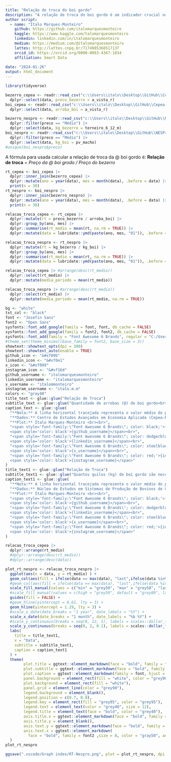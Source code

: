 ```yaml
---
title: "Relação de troca do boi gordo"
description: "A relação de troca do boi gordo é um indicador crucial na pecuária, destacando a proporção entre o preço de venda do boi gordo e o custo de aquisição de outros produtos, como gado de reposição. Essa métrica não apenas sinaliza a viabilidade econômica da transição entre fases do ciclo pecuário, mas também indica a capacidade do pecuarista em adquirir animais de reposição ou investir em outros insumos essenciais para a produção. Uma relação de troca favorável sugere uma maior capacidade de compra, enquanto uma relação desfavorável pode impactar as decisões estratégicas do pecuarista em termos de retenção, venda ou investimento no seu rebanho."
author script: 
  - name: "Ítalo Marques-Monteiro"
    github: https://github.com/italomarquesmonteiro
    kaggle: https://www.kaggle.com/talomarquesmonteiro
    linkedin: linkedin.com/in/italomarquesmonteiro
    medium: https://medium.com/@italomarquesmonteiro
    lattes: http://lattes.cnpq.br/7174985368517137
    orcid_id: https://orcid.org/0000-0003-4367-1034
    affiliation: Smart Data
        
date: "2024-01-26"
output: html_document
---
```


```r
library(tidyverse)
```

```r
bezerro_cepea <- readr::read_csv("c:\\Users\\italo\\Desktop\\GitHub\\Cepea-Esalq\\.vscode\\Dataset cepea\\CalfPrice.csv") |> # nolint "c:/Users/italo/Desktop/GitHub/NESPro/.vscode/Dataset/GadoGordo.csv"
  dplyr::select(data, preco_bezerro = a_vista_r)
boi_cepea <- readr::read_csv("c:\\Users\\italo\\Desktop\\GitHub\\Cepea-Esalq\\.vscode\\Dataset cepea\\CepeaBoiGordo.csv" ) |> # nolint 
  dplyr::select(data, arroba_boi = a_vista_r)

bezerro_nespro <- readr::read_csv("c:\\Users\\italo\\Desktop\\GitHub\\NESPro\\.vscode\\Dataset\\GadoReposição.csv") |> 
  dplyr::filter(preco == "Médio") |>
  dplyr::select(data, kg_bezerro = terneiro_6_12_m)
boi_nespro <- readr::read_csv("c:\\Users\\italo\\Desktop\\GitHub\\NESPro\\.vscode\\Dataset\\GadoGordo.csv") |> # nolint 
  dplyr::filter(preco == "Médio") |>
  dplyr::select(data, kg_boi = pv_macho)
#unique(boi_nespro$preco)
```

A fórmula para usada calcular a relação de troca da @ boi gordo é:
  **Relação de troca** = *Preço da @ boi grodo / Preço do bezerro*
```r
rt_cepea <- boi_cepea |>
  dplyr::inner_join(bezerro_cepea) |>
  dplyr::mutate(ano = year(data), mes = month(data), .before = data) |>
  print(n = 30)
rt_nespro <- boi_nespro |>
  dplyr::inner_join(bezerro_nespro) |>
  dplyr::mutate(ano = year(data), mes = month(data), .before = data) |>
  print(n = 30)
```

```r
relacao_troca_cepea <- rt_cepea |>
  dplyr::mutate(rt = preco_bezerro / arroba_boi) |>
  dplyr::group_by(ano, mes) |>
  dplyr::summarise(rt_medio = mean(rt, na.rm = TRUE)) |>
  dplyr::mutate(data = lubridate::ymd(paste(ano, mes, "01")), .before = rt_medio) 

relacao_troca_nespro <- rt_nespro |>
  dplyr::mutate(rt = kg_bezerro / kg_boi) |>
  dplyr::group_by(ano, mes) |>
  dplyr::summarise(rt_medio = mean(rt, na.rm = TRUE)) |>
  dplyr::mutate(data = lubridate::ymd(paste(ano, mes, "01")), .before = rt_medio) 
```

```r
relacao_troca_cepea |> #arrange(desc(rt_medio))
  dplyr::select(rt_medio) |>
  dplyr::mutate(media_periodo = mean(rt_medio))

relacao_troca_nespro |> #arrange(desc(rt_medio))
  dplyr::select(rt_medio) |>
  dplyr::mutate(media_periodo = mean(rt_medio, na.rm = TRUE))
```


```r
bg <- "white"
txt_col <- "black"
font <- "Josefin Sans"
font2 <- "Open Sans"
sysfonts::font_add_google(family = font, font, db_cache = FALSE)
sysfonts::font_add_google(family = font2, font2, db_cache = FALSE)
sysfonts::font_add(family = "Font Awesome 6 Brands", regular = "C:/Users/italo/AppData/Local/Microsoft/Windows/Fonts/Font Awesome 6 Brands-Regular-400.otf") # nolint
#theme_set(theme_minimal(base_family = font2, base_size = 3))
showtext::showtext_opts(dpi = 300)
showtext::showtext_auto(enable = TRUE)
github_icon <- "&#xf09b"
linkedin_icon <- "&#xf0e1"
x_icon <- "&#xf099"
instagram_icon <- "&#xf16d"
github_username <- "italomarquesmonteiro"
linkedin_username <- "italomarquesmonteiro"
x_username <- "italommonteiro"
instagram_username <- "italo.m.m"
colors <- "gray40"
title_text <- glue::glue("Relação de Troca")
subtitle_text <- glue::glue("Quantidade de arrobas (@) de boi gordo<br>necessária para adquirir um bezerro(cabeça).")
caption_text <- glue::glue(
  "**Nota:** A linha horizontal tracejada representa o valor médio do período. As barras escuras representam os valores mínimo e máximo dentro do período.<br>",
  "**Dados:** Centro de Estudos Avançados em Economia Aplicada (Cepea-Esalq)<br>", # nolint
  "**Plot:** Ítalo Marques-Monteiro <br><br>",
  "<span style='font-family:\"Font Awesome 6 Brands\"; color: black;'>{github_icon};</span> 
  <span style='color: black'>{github_username}</span><br>",
  "<span style='font-family:\"Font Awesome 6 Brands\"; color: dodgerblue4;'>{linkedin_icon};</span> 
  <span style='color: black'>{linkedin_username}</span><br>",
  "<span style='font-family:\"Font Awesome 6 Brands\"; color: steelblue;'>{x_icon};</span>
  <span style='color: black'>{x_username}</span><br>",
  "<span style='font-family:\"Font Awesome 6 Brands\"; color: red;'>{instagram_icon};</span>
  <span style='color: black'>{instagram_username}</span>"
)
title_text1 <- glue::glue("Relação de Troca")
subtitle_text1 <- glue::glue("Quantos quilos (kg) de boi gordo são necessários para comprar<br>um quilo de bezerro na faixa etária de 6 a 12 meses.")
caption_text1 <- glue::glue(
  "**Nota:** A linha horizontal tracejada representa o valor médio do período. As barras escuras representam os valores mínimo e máximo dentro do período.<br>",
  "**Dados:** Núcleo de Estudos em Sistemas de Produção de Bovinos de Corte e Cadeia Produtiva (NESPro-UFRGS)<br>", # nolint
  "**Plot:** Ítalo Marques-Monteiro <br><br>",
  "<span style='font-family:\"Font Awesome 6 Brands\"; color: black;'>{github_icon};</span> 
  <span style='color: black'>{github_username}</span><br>",
  "<span style='font-family:\"Font Awesome 6 Brands\"; color: dodgerblue4;'>{linkedin_icon};</span> 
  <span style='color: black'>{linkedin_username}</span><br>",
  "<span style='font-family:\"Font Awesome 6 Brands\"; color: steelblue;'>{x_icon};</span>
  <span style='color: black'>{x_username}</span><br>",
  "<span style='font-family:\"Font Awesome 6 Brands\"; color: red;'>{instagram_icon};</span>
  <span style='color: black'>{instagram_username}</span>"
)
```

```r
relacao_troca_cepea |>
  dplyr::arrange(rt_medio)
  #dplyr::arrange(desc(rt_medio))
  #dplyr::arrange(desc(data))
```
  
  
```r
plot_rt_nespro <- relacao_troca_nespro |>
  ggplot(aes(x = data, y = rt_medio) ) +
  geom_col(aes(fill = ifelse(data == max(data), "last",ifelse(data %in% c("2022-12-01", "2021-04-01"),"high", "default")))) +
  #geom_col(aes(fill = ifelse(data == max(data), "last",ifelse(data %in% c("2021-10-01", "2004-11-01"),"high", "default")))) +
  scale_fill_manual(values = c("min" = "grey50", "max" = "grey50", "last" = "goldenrod1", "default" = "grey80")) +
  #scale_fill_manual(values = c(high = "grey50", default = "grey80", last = "goldenrod1", color = "black")) +
  guides(fill = FALSE) +
  #geom_hline(yintercept = 6.61, lty = 3) +
  geom_hline(yintercept = 1.29, lty = 3) +
  #scale_x_date(date_breaks = "1 year", date_labels = "%Y") +
  scale_x_date(date_breaks = "1 month", date_labels = "%b %Y") +
  #scale_y_continuous(breaks = seq(0, 12, 1), labels = scales::dollar_format(prefix = "", suffix = " @")) +
  scale_y_continuous(breaks = seq(0, 2, 0.1), labels = scales::dollar_format(prefix = "", suffix = " kg")) +
  labs(
    title = title_text1,
    x = "Data",
    subtitle = subtitle_text1,
    caption = caption_text1
  ) +
  theme(
        plot.title = ggtext::element_markdown(face = "bold", family = font, size = 25, hjust = 0, color = "gray40",), 
        plot.subtitle = ggtext::element_markdown(face = "bold", family = font, size = 15, hjust = 0, color = "gray40",),       
        plot.caption = ggtext::element_markdown(family = font, hjust = 0, margin = margin(10,0,0,0), size = 8, color = txt_col, lineheight = 1.2), 
        panel.background = element_rect(fill = "white", color = "grey90"),
        plot.background = element_rect(fill = "white"),
        panel.grid = element_line(color = "grey90"),
        legend.background = element_blank(),
        legend.position = c(0.7, 0.8),
        legend.key = element_rect(fill = "grey95", color = "grey95"),
        legend.text = element_text(color = "grey40", size = 12),
        legend.title = element_text(face = "bold", color = "grey40"),
        axis.title.x = ggtext::element_markdown(face = "bold", family = font,size = 15, hjust = 0, color = "gray50"),
        axis.title.y = element_blank(),
        axis.text.y = ggtext::element_markdown(face = "bold", family = font2,size = 8, hjust = 0, color = "gray50"), 
        axis.text.x = ggtext::element_markdown(
          face = "bold", family = font2 ,size = 8, color = "gray50", angle = 90, hjust = 1) 
  )
plot_rt_nespro
```

```r
ggsave(".vscode/Graph index/RT-Nespro.png", plot = plot_rt_nespro, dpi = 300)
```